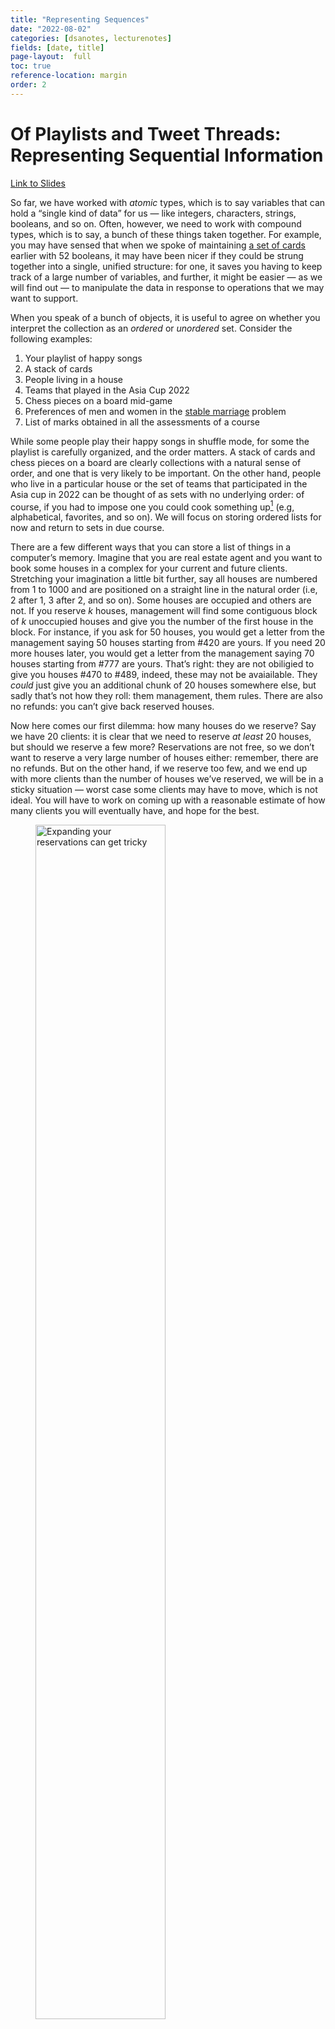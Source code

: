 ```yaml
---
title: "Representing Sequences"
date: "2022-08-02"
categories: [dsanotes, lecturenotes]
fields: [date, title]
page-layout:  full
toc: true
reference-location: margin
order: 2
---
```


# Of Playlists and Tweet Threads: <br> Representing Sequential Information

[Link to Slides](https://slides.com/neeldhara/dsa1-w01#/2/1)

So far, we have worked with _atomic_ types, which is to say variables that can hold a "single kind of data" for us --- like integers, characters, strings, booleans, and so on. Often, however, we need to work with compound types, which is to say, a bunch of these things taken together. For example, you may have sensed that when we spoke of maintaining [a set of cards](../introduction/index.qmd) earlier with 52 booleans, it may have been nicer if they could be strung together into a single, unified structure: for one, it saves you having to keep track of a large number of variables, and further, it might be easier --- as we will find out --- to manipulate the data in response to operations that we may want to support.

When you speak of a bunch of objects, it is useful to agree on whether you interpret the collection as an _ordered_ or _unordered_ set. Consider the following examples:

1. Your playlist of happy songs
2. A stack of cards
3. People living in a house
4. Teams that played in the Asia Cup 2022
5. Chess pieces on a board mid-game
6. Preferences of men and women in the [stable marriage](../stable-matchings/index.qmd) problem
7. List of marks obtained in all the assessments of a course

While some people play their happy songs in shuffle mode, for some the playlist is carefully organized, and the order matters. A stack of cards and chess pieces on a board are clearly collections with a natural sense of order, and one that is very likely to be important. On the other hand, people who live in a particular house or the set of teams that participated in the Asia cup in 2022 can be thought of as sets with no underlying order: of course, if you had to impose one you could cook something up^[For example, the C++ implementation of `set` maintains a default order even though it is, by nomenclature, modeling unordered sets. On the other hand, the `unordered_set` data structure in the C++ STL throws all caution to the wind and buys faster operations on average.] (e.g, alphabetical, favorites, and so on). We will focus on storing ordered lists for now and return to sets in due course.

There are a few different ways that you can store a list of things in a computer's memory. Imagine that you are real estate agent and you want to book some houses in a complex for your current and future clients. Stretching your imagination a little bit further, say all houses are numbered from 1 to 1000 and are positioned on a straight line in the natural order (i.e, 2 after 1, 3 after 2, and so on). Some houses are occupied and others are not. If you reserve $k$ houses, management will find some contiguous block of $k$ unoccupied houses and give you the number of the first house in the block. For instance, if you ask for 50 houses, you would get a letter from the management saying 50 houses starting from #420 are yours. If you need 20 more houses later, you would get a letter from the management saying 70 houses starting from #777 are yours. That's right: they are not obiligied to give you houses #470 to #489, indeed, these may not be avaiailable. They _could_ just give you an additional chunk of 20 houses somewhere else, but sadly that's not how they roll: them management, them rules. There are also no refunds: you can't give back reserved houses.

Now here comes our first dilemma: how many houses do we reserve? Say we have 20 clients: it is clear that we need to reserve _at least_ 20 houses, but should we reserve a few more? Reservations are not free, so we don't want to reserve a very large number of houses either: remember, there are no refunds. But on the other hand, if we reserve too few, and we end up with more clients than the number of houses we've reserved, we will be in a sticky situation --- worst case some clients may have to move, which is not ideal. You will have to work on coming up with a reasonable estimate of how many clients you will eventually have, and hope for the best.

![Expanding your reservations can get tricky](../figures/ch2-houses-01.png){width=70%}

Over time you find that this business of estimating the number of clients you have is an unpleasant one: both under and overestimates lead to losses, which makes you wonder if there are apartments that have more flexible options. You look around, and why yes, you find a different apartment complex --- again a thousand houses on a line neatly numbered 1 to 1000 from left to right, but this time, management reserves one house at a time. You want a new house, you simply ask for one. But there's a catch: the paperwork here requires you to submit the client's information, and they directly get their house number. So this is actually quite efficient: the management does all the work and you can reserve exactly what you need. All is well until it's time for Diwali and you realize you don't know where your clients are housed, and you can't send them postcards, sweets, and advertisements.

You could, of course, just call your clients and ask them for their house numbers, but then this requires you to maintain some kind of register, and let us just say that you are not good with that kind of thing. So here's what you do instead: you only keep the first client's address, because that's just one thing that's easy to remember. Then you ask your $i$-th client to remember the address of the $(i+1)$-th client: they are slightly bewildered but you tell them it's for insurance. Now if you want to pay a visit to your $\ell$-th client, you just start from your first one, and follow the trail. Peculiar, but works.

![Walking around to find your clients with new management.](../figures/ch2-houses-02.gif){width=70%}

Note that with the previous maangement this was never a problem: you had a contiguous block of houses that you allocated sequentially, so your $i$-th client's house address was always at hand if you were good with arithmetic or had a calculator: simply add $(i-1)$ to the house number of the first client.

As analogies go this was both unrealistic and imprefect, but I hope it gives you a sense of the main trade-offs involved in the two ways we have to store sequential data --- very roughly speaking:

- in contiguous blocks, access is easy, flexibility is hard;
- with elements all over the place, access is indirect but the structure is relatively flexible.

## Arrays

Quoting [Wikipedia](https://en.wikipedia.org/wiki/Array_data_structure):

> An array is a data structure consisting of a collection of elements (values or variables), each identified by at least one array index or key. An array is stored such that the position of each element can be computed from its index tuple by a mathematical formula.

> For example, an array of 10 32-bit (4-byte) integer variables, with indices 0 through 9, may be stored as 10 words at memory addresses 2000, 2004, 2008, ..., 2036, (in hexadecimal: 0x7D0, 0x7D4, 0x7D8, ..., 0x7F4) so that the element with index i has the address 2000 + (i × 4).

Arrays are usually _static_, which is to say that their sizes are fixed upfront:

> As an example consider the C declaration int anArrayName[10]; which declares a one-dimensional array of ten integers. Here, the array can store ten elements of type int . This array has indices starting from zero through nine. For example, the expressions anArrayName[0] and anArrayName[9] are the first and last elements respectively.

Now if you decide to add an eleventh element to `anArrayName`, the default situation is that you have an array overflow and the operation is not permitted. However, you could work around this by copying everything in `anArrayName` to a _new_ array of larger size: this is going to be expensive, but it allows you to expand the size as you go along.

## Linked Lists

Quoting [Wikipedia](https://en.wikipedia.org/wiki/Linked_list):

>A linked list is a linear collection of data elements whose order is not given by their physical placement in memory. Instead, each element points to the next. It is a data structure consisting of a collection of nodes which together represent a sequence. In its most basic form, each node contains: data, and a reference (in other words, a link) to the next node in the sequence. This structure allows for efficient insertion or removal of elements from any position in the sequence during iteration.

> More complex variants add additional links, allowing more efficient insertion or removal of nodes at arbitrary positions. A drawback of linked lists is that access time is linear (and difficult to pipeline). Faster access, such as random access, is not feasible. Arrays have better cache locality compared to linked lists.


## Comparison

Given a fully occupied array with n elements v/s a linked list with n elements, here are the costs of some operations that you might want to perform:

| Operations                         | Arrays        | Singly Linked List |
|:----------------------------------:|:-------------:|:------------------:|
| Looking up the `i`-th element        | instant       | $\approx$ `i`        |
| Adding a new element at the start  | $\approx$ `n`^[The actual cost is the number of elements in the array.]   | instant            |
| Adding a new element at the end    | $\approx$ `n`^[This is instant if there's room, but `n` in the worst case, when the array overflows.]   | instant^[assuming we remember where the list ends]        |
| Adding a new element at the `i`-th location    | $\approx$ `n`   | $\approx$ min(`i`,`n-i`)^[assuming we remember where the list ends _and_ store backward pointers; from each element to the _previous_ one.]       |
| Removing the `i`-th element          | $\approx$ `n-i` | $\approx$ min(`i`,`n-i`)^[assuming we remember where the list ends _and_ store backward pointers; from each element to the _previous_ one.]        |

## Dynamic Arrays

In a bid to get the best of both worlds, one often resorts to _dynamic arrays_ --- which are resizable arrays that have an average constant expense of insertion and instant lookups always. The way this works is the following: start out with a modest-sized array with room for $k$ elements^[Where $k$ is a reasonable estimate for what you would need; if you don't have such an estimate begin with $k = 2$.], and whenever you overflow, you book a new array which is _double_ the size of the original, which buys you free insert operations for another $n$ steps, where $n$ is the current array size. This way, you can think of every copy operation as "paying forward" for an insert operation, and since the total number of insertions is $n$, the total number of operations overall is at most $2n$, amounting to a total cost that is constant per insertion (by averaging). This is called an _amortized_ analysis. Every insertion is one of two kinds:

- _lucky_: an operation that costs one unit of time, because the array has free space;
- _unlucky_: an operation that costs $n+1$ units of time, because the array has overflown and we need to copy $n$ elements before we can perform the insert.

Note that the unlucky operations are few and far between: if we have an _unlucky_ operation of cost $n+1$, then the _next_ $n$ inserts are going to be lucky. So while the worst-case insertion time can be as bad as the size of the array, the _average_ time is, in fact, constant.

Note that deleting arbitrary elements remains expensive, we have to clean up the empty spaces created by the deletions.



## What should you use?

The correct answer is: it depends. If you expect your lists to be heavily manipulated, then linked lists are likely to be the better choice. On the other hand, if yuo are working with a list of a predictable size (or you at least have a known and reasonable upper bound on the size), and direct access is important to you, then arrays are the way to go. If you are dissatisfied with both methods, then consider transforming your unhappiness into motivation for discovering more sophisticated options!

<!--
    - index.qmd
    - sequences.qmd
    - cardtricks.qmd
    - graphs.qmd
    - traversals.qmd
    - stablematchings.qmd
 -->